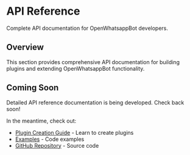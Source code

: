 # API Reference

Complete API documentation for OpenWhatsappBot developers.

## Overview

This section provides comprehensive API documentation for building plugins and extending OpenWhatsappBot functionality.

## Coming Soon

Detailed API reference documentation is being developed. Check back soon!

In the meantime, check out:

- [Plugin Creation Guide](/plugins/creation) - Learn to create plugins
- [Examples](/examples) - Code examples
- [GitHub Repository](https://github.com/Starland9/OpenWhatsappBot) - Source code
